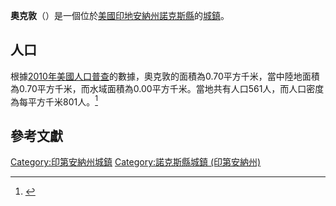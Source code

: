 {{noteTA
|G1=USState
|G2=地名
|G3=Unit
}}
{{Infobox settlement
|name            = 奧克敦
|native_name = Oaktown
|settlement_type          = [[鎮|城鎮]]
|image_skyline            = Oaktown, Indiana.jpg
|imagesize                = 250px
|image_map                = Knox County Indiana Incorporated and Unincorporated areas Oaktown Highlighted 1855800.svg
|mapsize                  = 250px
|subdivision_type         = [[世界政區索引|國家]]
|subdivision_type1        = [[美国州份|州份]]
|subdivision_type2        = [[印地安納州行政區劃|縣]]
|subdivision_name         = [[美国|美国]]
|subdivision_name1        = [[印地安納州|印地安納州]]
|subdivision_name2        = [[諾克斯縣_(印地安納州)|諾克斯縣]]
|elevation_ft             = 472
|elevation_m              = 147
|timezone                 = [[北美东部时区|EST]]
|area_total_km2           = 0.70
|area_land_km2            = 0.70
|area_water_km2           = 0.00
|area_total_sq_mi         = 
|area_land_sq_mi          = 
|area_water_sq_mi         = 
|population_as_of         = [[2010年美國人口普查|2010]]
|population_footnotes     = 
|population_total         = 561
|population_density_km2   = auto
|population_density_sq_mi = auto
|utc_offset               = -5
|coordinates              = {{coord|38|52|17|N|87|26|25|W|display=inline,title}}
| coor_pinpoint           = 
| coordinates_footnotes   = 
|timezone_DST             = EDT
|utc_offset_DST           = -4
|postal_code_type         = [[美國郵區編號|郵區編號]]
|postal_code              = 47561
|area_code                = {{link-en|北美电话区号812|Area code 812|812}}
|blank_name = [[地名信息系统|GNIS ID]]
|blank_info = 440482<ref name="GNIS">{{cite gnis|440482|Oaktown}}</ref>
}}
'''奧克敦'''（{{lang-en|Oaktown}}）是一個位於[[美國|美國]][[印地安納州|印地安納州]][[諾克斯縣_(印地安納州)|諾克斯縣]]的[[鎮|城鎮]]。

== 人口 ==
根據[[2010年美國人口普查|2010年美國人口普查]]的數據，奧克敦的面積為0.70平方千米，當中陸地面積為0.70平方千米，而水域面積為0.00平方千米。當地共有人口561人，而人口密度為每平方千米801人。<ref name="GR8">{{cite web|url=http://factfinder2.census.gov|publisher=[[美国人口调查局|美国人口调查局]]|accessdate=2011-05-14|title=American FactFinder|archive-date=2013-09-11|archive-url=https://web.archive.org/web/20130911234518/http://factfinder2.census.gov/|dead-url=no}}</ref>

== 參考文獻 ==
{{reflist}}

{{諾克斯縣 (印地安納州)}}
{{Authority control}}

{{DEFAULTSORT:Oaktown, Indiana}}
[[Category:印第安納州城鎮|Category:印第安納州城鎮]]
[[Category:諾克斯縣城鎮_(印第安納州)|Category:諾克斯縣城鎮 (印第安納州)]]

{{Indiana-geo-stub}}